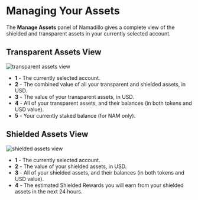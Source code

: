 
# Managing Your Assets

The **Manage Assets** panel of Namadillo gives a complete view of the shielded and transparent assets in your currently selected account.  

## Transparent Assets View
![transparent assets view](../../../public/images/namadillo/transparent-assets.png)  

- **1** - The currently selected account.
- **2** - The combined value of all your transparent and shielded assets, in USD.
- **3** - The value of your transparent assets, in USD.
- **4** - All of your transparent assets, and their balances (in both tokens and USD value).
- **5** - Your currently staked balance (for NAM only).

## Shielded Assets View
![shielded assets view](../../../public/images/namadillo/shielded-assets.png)  

- **1** - The currently selected account.
- **2** - The value of your shielded assets, in USD.
- **3** - All of your shielded assets, and their balances (in both tokens and USD value).
- **4** - The estimated Shielded Rewards you will earn from your shielded assets in the next 24 hours.
